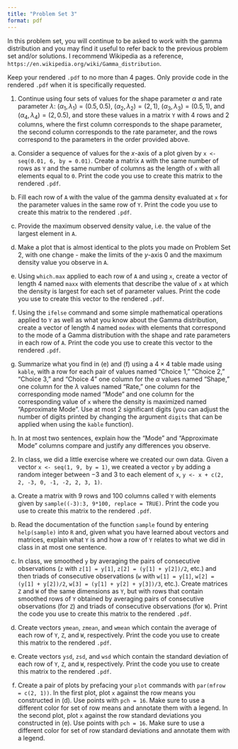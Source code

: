 ```yaml
---
title: "Problem Set 3"
format: pdf
---
```


In this problem set, you will continue to be asked to work with the gamma distribution and you may find it useful to refer back to the previous problem set and/or solutions. I recommend Wikipedia as a reference, `https://en.wikipedia.org/wiki/Gamma_distribution`. 

Keep your rendered `.pdf` to no more than 4 pages. Only provide code in the rendered `.pdf` when it is specifically requested.

1. Continue using four sets of values for the shape parameter $\alpha$ and rate parameter $\lambda$: $\left(\alpha_1, \lambda_1\right) = \left(0.5, 0.5\right)$, $\left(\alpha_2, \lambda_2\right) = \left(2, 1\right)$, $\left(\alpha_3, \lambda_3\right) = \left(0.5, 1\right)$, and $\left(\alpha_4, \lambda_4\right) = \left(2, 0.5\right)$, and store these values in a matrix `Y` with 4 rows and 2 columns, where the first column corresponds to the shape parameter, the second column corresponds to the rate parameter, and the rows correspond to the parameters in the order provided above.

(a) Consider a sequence of values for the $x$-axis of a plot given by `x <- seq(0.01, 6, by = 0.01)`. Create a matrix `A` with the same number of rows as `Y` and the same number of columns as the length of `x` with all elements equal to `0`. Print the code you use to create this matrix to the rendered `.pdf`.

(b) Fill each row of `A` with the value of the gamma density evaluated at `x` for the parameter values in the same row of `Y`. Print the code you use to create this matrix to the rendered `.pdf`.

(c) Provide the maximum observed density value, i.e. the value of the largest element in `A`.

(d) Make a plot that is almost identical to the plots you made on Problem Set 2, with one change - make the limits of the $y$-axis $0$ and the maximum density value you observe in `A`.

(e) Using `which.max` applied to each row of `A` and using `x`, create a vector of length 4 named `maxx` with elements that describe the value of `x` at which the density is largest for each set of parameter values. Print the code you use to create this vector to the rendered `.pdf`.

(f) Using the `ifelse` command and some simple mathematical operations applied to `Y` as well as what you know about the Gamma distribution, create a vector of length 4 named `modex` with elements that correspond to the mode of a Gamma distribution with the shape and rate parameters in each row of `A`. Print the code you use to create this vector to the rendered `.pdf`.


(g) Summarize what you find in (e) and (f) using a $4\times 4$ table made using `kable`, with a row for each pair of values named "Choice 1," "Choice 2," "Choice 3," and "Choice 4" one column for the $\alpha$ values named "Shape," one column for the $\lambda$ values named "Rate," one column for the corresponding mode named "Mode" and one column for the corresponding value of `x` where the density is maximized named "Approximate Mode". Use at most 2 significant digits (you can adjust the number of digits printed by changing the argument `digits` that can be applied when using the `kable` function).

(g) In at most two sentences, explain how the "Mode" and "Approximate Mode" columns compare and justify any differences you observe.



2. In class, we did a little exercise where we created our own data. Given a vector `x <- seq(1, 9, by = 1)`, we created a vector `y` by adding a random integer between $-3$ and $3$ to each element of `x`,  `y <- x + c(2, 2, -3, 0, -1, -2, 2, 3, 1)`. 

(a) Create a matrix with 9 rows and 100 columns called `Y` with elements given by `sample((-3):3, 9*100, replace = TRUE)`. Print the code you use to create this matrix to the rendered `.pdf`.

(b) Read the documentation of the function `sample` found by entering `help(sample)` into `R` and, given what you have learned about vectors and matrices, explain what `Y` is and how a row of `Y` relates to what we did in class in at most one sentence.

(c) In class, we smoothed `y` by averaging the pairs of consecutive observations (`z` with `z[1] = y[1]`, `z[2] = (y[1] + y[2])/2`, etc.) and then triads of consecutive observations  (`w` with `w[1] = y[1]`, `w[2] = (y[1] + y[2])/2`, `w[3] = (y[1] + y[2] + y[3])/3`, etc.). Create matrices `Z` and `W` of the same dimensions as `Y`, but with rows that contain smoothed rows of `Y` obtained by averaging pairs of consecutive observations (for `Z`) and triads of consecutive observations (for `W`). Print the code you use to create this matrix to the rendered `.pdf`.

(d) Create vectors `ymean`, `zmean`, and `wmean` which contain the average of each row of `Y`, `Z`, and `W`, respectively.  Print the code you use to create this matrix to the rendered `.pdf`.

(e) Create vectors `ysd`, `zsd`, and `wsd` which contain the standard deviation of each row of `Y`, `Z`, and `W`, respectively.  Print the code you use to create this matrix to the rendered `.pdf`.

(f) Create a pair of plots by prefacing your `plot` commands with `par(mfrow = c(2, 1))`. In the first plot, plot `x` against the row means you constructed in (d). Use points with `pch = 16`. Make sure to use a different color for set of row means and annotate them with a legend. In the second plot, plot `x` against the row standard deviations you constructed in (e). Use points with `pch = 16`. Make sure to use a different color for set of row standard deviations and annotate them with a legend.

